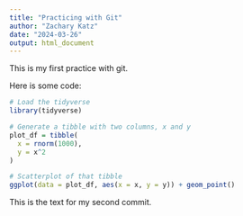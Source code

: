 ```yaml
---
title: "Practicing with Git"
author: "Zachary Katz"
date: "2024-03-26"
output: html_document
---
```


This is my first practice with git. 

Here is some code:

```r
# Load the tidyverse
library(tidyverse)

# Generate a tibble with two columns, x and y
plot_df = tibble(
  x = rnorm(1000),
  y = x^2
)

# Scatterplot of that tibble
ggplot(data = plot_df, aes(x = x, y = y)) + geom_point()
```

This is the text for my second commit.
